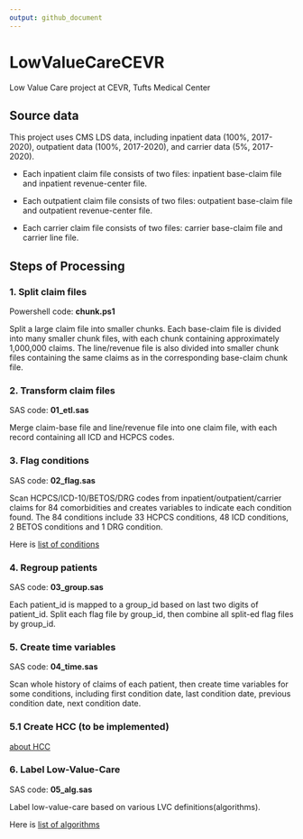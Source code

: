 ```yaml
---
output: github_document
---
```


# LowValueCareCEVR

Low Value Care project at CEVR, Tufts Medical Center

## Source data

This project uses CMS LDS data, including inpatient data (100%, 2017-2020), outpatient data (100%, 2017-2020), and carrier data (5%, 2017-2020).

-   Each inpatient claim file consists of two files: inpatient base-claim file and inpatient revenue-center file.

-   Each outpatient claim file consists of two files: outpatient base-claim file and outpatient revenue-center file.

-   Each carrier claim file consists of two files: carrier base-claim file and carrier line file.

## Steps of Processing

### 1. Split claim files

Powershell code: **chunk.ps1**

Split a large claim file into smaller chunks. Each base-claim file is divided into many smaller chunk files, with each chunk containing approximately 1,000,000 claims. The line/revenue file is also divided into smaller chunk files containing the same claims as in the corresponding base-claim chunk file.


### 2. Transform claim files

SAS code: **01_etl.sas**

Merge claim-base file and line/revenue file into one claim file, with each record containing all ICD and HCPCS codes.

### 3. Flag conditions

SAS code: **02_flag.sas**

Scan HCPCS/ICD-10/BETOS/DRG codes from inpatient/outpatient/carrier claims for 84 comorbidities and creates variables to indicate each condition found. The 84 conditions include 33 HCPCS conditions, 48 ICD conditions, 2 BETOS conditions and 1 DRG condition.

Here is [list of conditions](tables/flag.md)

### 4. Regroup patients

SAS code: **03_group.sas**

Each patient_id is mapped to a group_id based on last two digits of patient_id. Split each flag file by group_id, then combine all split-ed flag files by group_id.

### 5. Create time variables

SAS code: **04_time.sas**

Scan whole history of claims of each patient, then create time variables for some conditions, including first condition date, last condition date, previous condition date, next condition date.


### 5.1 Create HCC (to be implemented)

[about HCC](tables/hcc.md)

### 6. Label Low-Value-Care

SAS code: **05_alg.sas**

Label low-value-care based on various LVC definitions(algorithms).

Here is [list of algorithms](tables/alg.md) 
